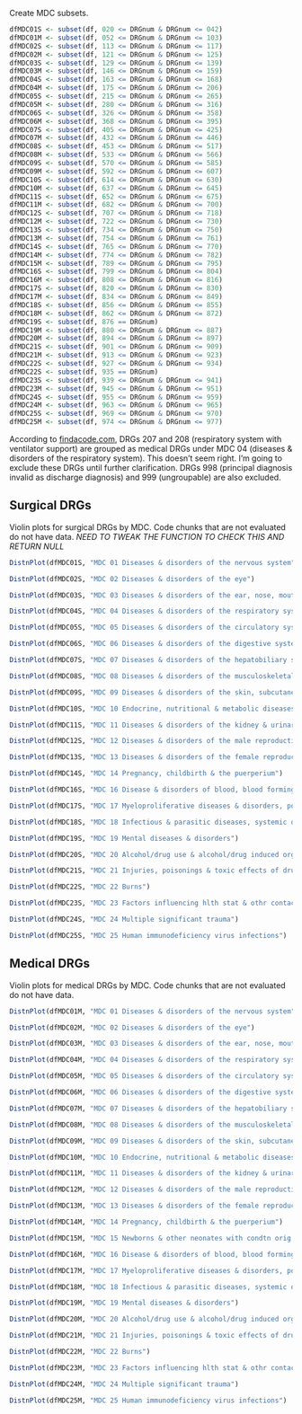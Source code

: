 Create MDC subsets.
```r
dfMDC01S <- subset(df, 020 <= DRGnum & DRGnum <= 042)
dfMDC01M <- subset(df, 052 <= DRGnum & DRGnum <= 103)
dfMDC02S <- subset(df, 113 <= DRGnum & DRGnum <= 117)
dfMDC02M <- subset(df, 121 <= DRGnum & DRGnum <= 125)
dfMDC03S <- subset(df, 129 <= DRGnum & DRGnum <= 139)
dfMDC03M <- subset(df, 146 <= DRGnum & DRGnum <= 159)
dfMDC04S <- subset(df, 163 <= DRGnum & DRGnum <= 168)
dfMDC04M <- subset(df, 175 <= DRGnum & DRGnum <= 206)
dfMDC05S <- subset(df, 215 <= DRGnum & DRGnum <= 265)
dfMDC05M <- subset(df, 280 <= DRGnum & DRGnum <= 316)
dfMDC06S <- subset(df, 326 <= DRGnum & DRGnum <= 358)
dfMDC06M <- subset(df, 368 <= DRGnum & DRGnum <= 395)
dfMDC07S <- subset(df, 405 <= DRGnum & DRGnum <= 425)
dfMDC07M <- subset(df, 432 <= DRGnum & DRGnum <= 446)
dfMDC08S <- subset(df, 453 <= DRGnum & DRGnum <= 517)
dfMDC08M <- subset(df, 533 <= DRGnum & DRGnum <= 566)
dfMDC09S <- subset(df, 570 <= DRGnum & DRGnum <= 585)
dfMDC09M <- subset(df, 592 <= DRGnum & DRGnum <= 607)
dfMDC10S <- subset(df, 614 <= DRGnum & DRGnum <= 630)
dfMDC10M <- subset(df, 637 <= DRGnum & DRGnum <= 645)
dfMDC11S <- subset(df, 652 <= DRGnum & DRGnum <= 675)
dfMDC11M <- subset(df, 682 <= DRGnum & DRGnum <= 700)
dfMDC12S <- subset(df, 707 <= DRGnum & DRGnum <= 718)
dfMDC12M <- subset(df, 722 <= DRGnum & DRGnum <= 730)
dfMDC13S <- subset(df, 734 <= DRGnum & DRGnum <= 750)
dfMDC13M <- subset(df, 754 <= DRGnum & DRGnum <= 761)
dfMDC14S <- subset(df, 765 <= DRGnum & DRGnum <= 770)
dfMDC14M <- subset(df, 774 <= DRGnum & DRGnum <= 782)
dfMDC15M <- subset(df, 789 <= DRGnum & DRGnum <= 795)
dfMDC16S <- subset(df, 799 <= DRGnum & DRGnum <= 804)
dfMDC16M <- subset(df, 808 <= DRGnum & DRGnum <= 816)
dfMDC17S <- subset(df, 820 <= DRGnum & DRGnum <= 830)
dfMDC17M <- subset(df, 834 <= DRGnum & DRGnum <= 849)
dfMDC18S <- subset(df, 856 <= DRGnum & DRGnum <= 855)
dfMDC18M <- subset(df, 862 <= DRGnum & DRGnum <= 872)
dfMDC19S <- subset(df, 876 == DRGnum)
dfMDC19M <- subset(df, 880 <= DRGnum & DRGnum <= 887)
dfMDC20M <- subset(df, 894 <= DRGnum & DRGnum <= 897)
dfMDC21S <- subset(df, 901 <= DRGnum & DRGnum <= 909)
dfMDC21M <- subset(df, 913 <= DRGnum & DRGnum <= 923)
dfMDC22S <- subset(df, 927 <= DRGnum & DRGnum <= 934)
dfMDC22S <- subset(df, 935 == DRGnum)
dfMDC23S <- subset(df, 939 <= DRGnum & DRGnum <= 941)
dfMDC23M <- subset(df, 945 <= DRGnum & DRGnum <= 951)
dfMDC24S <- subset(df, 955 <= DRGnum & DRGnum <= 959)
dfMDC24M <- subset(df, 963 <= DRGnum & DRGnum <= 965)
dfMDC25S <- subset(df, 969 <= DRGnum & DRGnum <= 970)
dfMDC25M <- subset(df, 974 <= DRGnum & DRGnum <= 977)
```
According to [findacode.com](http://www.findacode.com/code-set.php?set=DRG&mdc=04), DRGs 207 and 208 (respiratory system with ventilator support) are grouped as medical DRGs under MDC 04 (diseases & disorders of the respiratory system). This doesn't seem right. I'm going to exclude these DRGs until further clarification.
DRGs 998 (principal diagnosis invalid as discharge diagnosis) and 999 (ungroupable) are also excluded.


Surgical DRGs
-------------
Violin plots for surgical DRGs by MDC. Code chunks that are not evaluated do not have data. *NEED TO TWEAK THE FUNCTION TO CHECK THIS AND RETURN NULL*
```r
DistnPlot(dfMDC01S, "MDC 01 Diseases & disorders of the nervous system")
```
```r
DistnPlot(dfMDC02S, "MDC 02 Diseases & disorders of the eye")
```
```r
DistnPlot(dfMDC03S, "MDC 03 Diseases & disorders of the ear, nose, mouth & throat")
```
```r
DistnPlot(dfMDC04S, "MDC 04 Diseases & disorders of the respiratory system")
```
```r
DistnPlot(dfMDC05S, "MDC 05 Diseases & disorders of the circulatory system")
```
```r
DistnPlot(dfMDC06S, "MDC 06 Diseases & disorders of the digestive system")
```
```r
DistnPlot(dfMDC07S, "MDC 07 Diseases & disorders of the hepatobiliary system & pancreas")
```
```r
DistnPlot(dfMDC08S, "MDC 08 Diseases & disorders of the musculoskeletal system & connective tissue")
```
```r
DistnPlot(dfMDC09S, "MDC 09 Diseases & disorders of the skin, subcutaneous tissue & breast")
```
```r
DistnPlot(dfMDC10S, "MDC 10 Endocrine, nutritional & metabolic diseases & disorders")
```
```r
DistnPlot(dfMDC11S, "MDC 11 Diseases & disorders of the kidney & urinary tract")
```
```r
DistnPlot(dfMDC12S, "MDC 12 Diseases & disorders of the male reproductive system")
```
```r
DistnPlot(dfMDC13S, "MDC 13 Diseases & disorders of the female reproductive system")
```
```r
DistnPlot(dfMDC14S, "MDC 14 Pregnancy, childbirth & the puerperium")
```
```r
DistnPlot(dfMDC16S, "MDC 16 Disease & disorders of blood, blood forming organs, immunologic disorders")
```
```r
DistnPlot(dfMDC17S, "MDC 17 Myeloproliferative diseases & disorders, poorly differentiated neoplasm")
```
```r
DistnPlot(dfMDC18S, "MDC 18 Infectious & parasitic diseases, systemic or unspecified sites")
```
```r
DistnPlot(dfMDC19S, "MDC 19 Mental diseases & disorders")
```
```r
DistnPlot(dfMDC20S, "MDC 20 Alcohol/drug use & alcohol/drug induced organic mental disorders")
```
```r
DistnPlot(dfMDC21S, "MDC 21 Injuries, poisonings & toxic effects of drugs")
```
```r
DistnPlot(dfMDC22S, "MDC 22 Burns")
```
```r
DistnPlot(dfMDC23S, "MDC 23 Factors influencing hlth stat & othr contacts with hlth servcs")
```
```r
DistnPlot(dfMDC24S, "MDC 24 Multiple significant trauma")
```
```r
DistnPlot(dfMDC25S, "MDC 25 Human immunodeficiency virus infections")
```

Medical DRGs
-------------
Violin plots for medical DRGs by MDC. Code chunks that are not evaluated do not have data.
```r
DistnPlot(dfMDC01M, "MDC 01 Diseases & disorders of the nervous system")
```
```r
DistnPlot(dfMDC02M, "MDC 02 Diseases & disorders of the eye")
```
```r
DistnPlot(dfMDC03M, "MDC 03 Diseases & disorders of the ear, nose, mouth & throat")
```
```r
DistnPlot(dfMDC04M, "MDC 04 Diseases & disorders of the respiratory system")
```
```r
DistnPlot(dfMDC05M, "MDC 05 Diseases & disorders of the circulatory system")
```
```r
DistnPlot(dfMDC06M, "MDC 06 Diseases & disorders of the digestive system")
```
```r
DistnPlot(dfMDC07M, "MDC 07 Diseases & disorders of the hepatobiliary system & pancreas")
```
```r
DistnPlot(dfMDC08M, "MDC 08 Diseases & disorders of the musculoskeletal system & connective tissue")
```
```r
DistnPlot(dfMDC09M, "MDC 09 Diseases & disorders of the skin, subcutaneous tissue & breast")
```
```r
DistnPlot(dfMDC10M, "MDC 10 Endocrine, nutritional & metabolic diseases & disorders")
```
```r
DistnPlot(dfMDC11M, "MDC 11 Diseases & disorders of the kidney & urinary tract")
```
```r
DistnPlot(dfMDC12M, "MDC 12 Diseases & disorders of the male reproductive system")
```
```r
DistnPlot(dfMDC13M, "MDC 13 Diseases & disorders of the female reproductive system")
```
```r
DistnPlot(dfMDC14M, "MDC 14 Pregnancy, childbirth & the puerperium")
```
```r
DistnPlot(dfMDC15M, "MDC 15 Newborns & other neonates with condtn orig in perinatal period")
```
```r
DistnPlot(dfMDC16M, "MDC 16 Disease & disorders of blood, blood forming organs, immunologic disorders")
```
```r
DistnPlot(dfMDC17M, "MDC 17 Myeloproliferative diseases & disorders, poorly differentiated neoplasm")
```
```r
DistnPlot(dfMDC18M, "MDC 18 Infectious & parasitic diseases, systemic or unspecified sites")
```
```r
DistnPlot(dfMDC19M, "MDC 19 Mental diseases & disorders")
```
```r
DistnPlot(dfMDC20M, "MDC 20 Alcohol/drug use & alcohol/drug induced organic mental disorders")
```
```r
DistnPlot(dfMDC21M, "MDC 21 Injuries, poisonings & toxic effects of drugs")
```
```r
DistnPlot(dfMDC22M, "MDC 22 Burns")
```
```r
DistnPlot(dfMDC23M, "MDC 23 Factors influencing hlth stat & othr contacts with hlth servcs")
```
```r
DistnPlot(dfMDC24M, "MDC 24 Multiple significant trauma")
```
```r
DistnPlot(dfMDC25M, "MDC 25 Human immunodeficiency virus infections")
```
